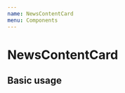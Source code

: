 ```yaml
---
name: NewsContentCard
menu: Components
---
```



<GlobalStyles />

# NewsContentCard

<Props of={NewsContentCard} />

## Basic usage

<Playground>
  <Card
    titleContent="My card"
    subtitleContent="My content"
    imageContent="https://www.welt.de/img/sport/mobile170380471/3802506107-ci102l-w1024/FIA-Formula-3-European-Championship-2017-round-10-race-1-Hocke.jpg"
  />
</Playground>

<Playground>
  <Card title="Without tags" content="My content" />
</Playground>

<Playground>
  <Card title="Bookmark active" content="My content" bookmarked />
</Playground>
